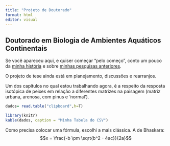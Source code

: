 ```yaml
---
title: "Projeto de Doutorado"
format: html
editor: visual
---
```


## Doutorado em Biologia de Ambientes Aquáticos Continentais

Se você apareceu aqui, e quiser começar "pelo começo", conto um pouco da [minha história](amandabaauer.github.io) e sobre [minhas pesquisas anteriores](pagina2.html).

O projeto de tese ainda está em planejamento, discussões e rearranjos.

Um dos capítulos no qual estou trabalhando agora, é a respeito da resposta isotópica de peixes em relação a diferentes matrizes na paisagem (matriz urbana, arenosa, com pinus e 'normal').
 
```r
dados= read.table("clipboard",h=T)

library(knitr)
kable(dados, caption = "Minha Tabela do CSV")
```

Como precisa colocar uma fórmula, escolhi a mais clássica. A de Bhaskara: 
$$x = \frac{-b \pm \sqrt{b^2 - 4ac}}{2a}$$

